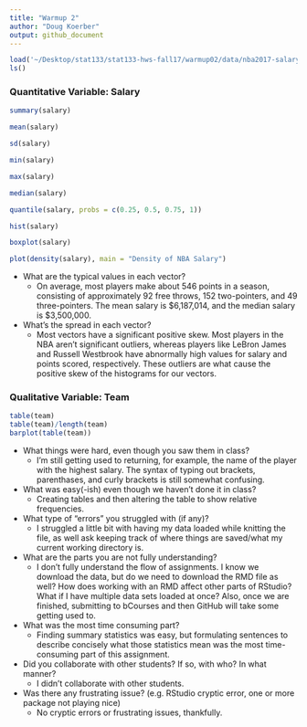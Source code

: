 ```yaml
---
title: "Warmup 2"
author: "Doug Koerber"
output: github_document
---
```


```r
load('~/Desktop/stat133/stat133-hws-fall17/warmup02/data/nba2017-salary-points.RData')
ls()
```
### Quantitative Variable: Salary
```r
summary(salary)

mean(salary)

sd(salary)

min(salary)

max(salary)

median(salary)

quantile(salary, probs = c(0.25, 0.5, 0.75, 1))

hist(salary)

boxplot(salary)

plot(density(salary), main = "Density of NBA Salary")
```

* What are the typical values in each vector?
    * On average, most players make about 546 points in a season, consisting of approximately 92 free throws, 152 two-pointers, and 49 three-pointers. The mean salary is $6,187,014, and the median salary is $3,500,000.
* What's the spread in each vector?
    * Most vectors have a significant positive skew. Most players in the NBA aren't significant outliers, whereas players like LeBron James and Russell Westbrook have abnormally high values for salary and points scored, respectively.  These outliers are what cause the positive skew of the histograms for our vectors.

### Qualitative Variable: Team
```r
table(team)
table(team)/length(team)
barplot(table(team))
```

* What things were hard, even though you saw them in class?
    * I'm still getting used to returning, for example, the name of the player with the highest salary.  The syntax of typing out brackets, parenthases, and curly brackets is still somewhat confusing.
* What was easy(-ish) even though we haven't done it in class?
    * Creating tables and then altering the table to show relative frequencies.
* What type of "errors" you struggled with (if any)?
    * I struggled a little bit with having my data loaded while knitting the file, as well ask keeping track of where things are saved/what my current working directory is.
* What are the parts you are not fully understanding?
    * I don't fully understand the flow of assignments. I know we download the data, but do we need to download the RMD file as well? How does working with an RMD affect other parts of RStudio? What if I have multiple data sets loaded at once? Also, once we are finished, submitting to bCourses and then GitHub will take some getting used to.
* What was the most time consuming part?
    * Finding summary statistics was easy, but formulating sentences to describe concisely what those statistics mean was the most time-consuming part of this assignment.
* Did you collaborate with other students? If so, with who? In what manner?
    * I didn't collaborate with other students.
* Was there any frustrating issue? (e.g. RStudio cryptic error, one or more package not playing nice)
    * No cryptic errors or frustrating issues, thankfully.


